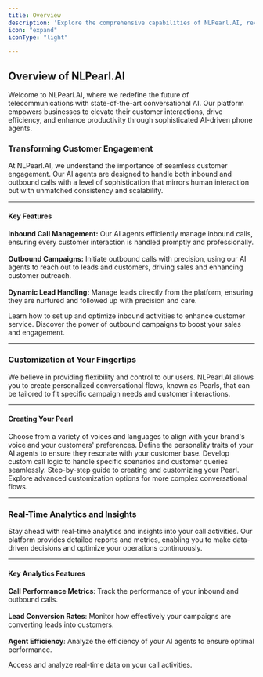 ```yaml
---
title: Overview
description: 'Explore the comprehensive capabilities of NLPearl.AI, revolutionizing telecommunications with advanced conversational AI.'
icon: "expand"
iconType: "light"

---
```



## Overview of NLPearl.AI

Welcome to NLPearl.AI, where we redefine the future of telecommunications with state-of-the-art conversational AI. Our platform empowers businesses to elevate their customer interactions, drive efficiency, and enhance productivity through sophisticated AI-driven phone agents.

### Transforming Customer Engagement

At NLPearl.AI, we understand the importance of seamless customer engagement. Our AI agents are designed to handle both inbound and outbound calls with a level of sophistication that mirrors human interaction but with unmatched consistency and scalability.

---

#### Key Features

**Inbound Call Management:** Our AI agents efficiently manage inbound calls, ensuring every customer interaction is handled promptly and professionally. <br /> <br />
**Outbound Campaigns:** Initiate outbound calls with precision, using our AI agents to reach out to leads and customers, driving sales and enhancing customer outreach. <br /> <br />
**Dynamic Lead Handling:** Manage leads directly from the platform, ensuring they are nurtured and followed up with precision and care.

<CardGroup cols={2}>
  <Card
    title="Inbounds"
    icon="phone"
    iconType="light"
    href="/pages/inbound"
  >
    Learn how to set up and optimize inbound activities to enhance customer service.
  </Card>
  <Card
    title="Outbounds"
    icon="phone-arrow-up-right"
    iconType="light"
    href="/pages/outbound"
  >
    Discover the power of outbound campaigns to boost your sales and engagement.
  </Card>
</CardGroup>

---

### Customization at Your Fingertips

We believe in providing flexibility and control to our users. NLPearl.AI allows you to create personalized conversational flows, known as Pearls, that can be tailored to fit specific campaign needs and customer interactions.

---

#### Creating Your Pearl

<Steps>
  <Step title="Voice and Language Selection">
    Choose from a variety of voices and languages to align with your brand's voice and your customers' preferences.
  </Step>
  <Step title="Agent Personality">
    Define the personality traits of your AI agents to ensure they resonate with your customer base.
  </Step>
    <Step title="Custom Campaign Logic">
    Develop custom call logic to handle specific scenarios and customer queries seamlessly.
  </Step>
</Steps>

<CardGroup cols={2}>
  <Card
    title="Create Pearl"
    icon="subtitles"
    iconType="light"
    href="/pages/create_pearl"
  >
    Step-by-step guide to creating and customizing your Pearl.
  </Card>
  <Card
    title="Custom Pearl"
    icon="diagram-subtask"
    iconType="light"
    href="/pages/custom_pearl"
  >
    Explore advanced customization options for more complex conversational flows.
  </Card>
</CardGroup>

---

### Real-Time Analytics and Insights

Stay ahead with real-time analytics and insights into your call activities. Our platform provides detailed reports and metrics, enabling you to make data-driven decisions and optimize your operations continuously.

---

#### Key Analytics Features

**Call Performance Metrics**: Track the performance of your inbound and outbound calls. <br /><br />
**Lead Conversion Rates**: Monitor how effectively your campaigns are converting leads into customers.<br /><br />
**Agent Efficiency**: Analyze the efficiency of your AI agents to ensure optimal performance.

<CardGroup cols={1}>
  <Card
    title="Calls & Analytics"
    icon="chart-simple"
    iconType="light"
    href="/pages/calls"
  >
    Access and analyze real-time data on your call activities.
  </Card>
  
</CardGroup>
